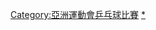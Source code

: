 {{Navbox
| name = 亞洲運動會乒乓球比賽
| title = [[亞洲運動會桌球比賽]]
| state = {{{state|autocollapse}}}
| listclass = hlist
| imageleft = [[Image:Table tennis pictogram.svg|50px]]
| liststyle = padding-right:50px
| list1 =
* [[1958年亞洲運動會乒乓球比賽|1958]]
* [[1962年亞洲運動會乒乓球比賽|1962]]
* [[1966年亞洲運動會乒乓球比賽|1966]]
* <font color="#A0A0A0">1970</font>
* [[1974年亞洲運動會乒乓球比賽|1974]]
* [[1978年亞洲運動會乒乓球比賽|1978]]
* [[1982年亞洲運動會乒乓球比賽|1982]]
* [[1986年亞洲運動會乒乓球比賽|1986]]
* [[1990年亞洲運動會乒乓球比賽|1990]]
* [[1994年亞洲運動會乒乓球比賽|1994]]
* [[1998年亞洲運動會乒乓球比賽|1998]]
* [[2002年亞洲運動會乒乓球比賽|2002]]
* [[2006年亞洲運動會乒乓球比賽|2006]]
* [[2010年亞洲運動會乒乓球比賽|2010]]
* [[2014年亚洲运动会乒乓球比赛|2014]]
* [[2018年亚洲运动会乒乓球比赛|2018]]
}}<includeonly>[[Category:亞洲運動會乒乓球比賽]]</includeonly><noinclude>
{{collapsible option}}
[[Category:亚洲运动会乒乓球比赛导航模板|*]]
</noinclude>